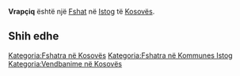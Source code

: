 {{Fshat në Kosovës
 | Emri                = Vrapçiq
| sqi_N_name = Vrapçiq
| sqi_N_FULL_NAME_RO = Vrapçiq
| sqi_N_FULL_NAME_ND_RO = Vrapciq
| sqi_N_SORT_NAME_RG = VRAPCIQ
| sqi_N_FULL_NAME_RG = Vrapçiq
| sqi_N_FULL_NAME_ND_RG = Vrapciq
| srp_N_name = Vrapčić
| srp_N_FULL_NAME_RO = Vrapčić
| srp_N_FULL_NAME_ND_RO = Vrapcic
| srp_N_SORT_NAME_RG = VRAPCIC
| srp_N_FULL_NAME_RG = Vrapčić
| srp_N_FULL_NAME_ND_RG = Vrapcic
| srp_NS_name = Врапчић
| srp_NS_FULL_NAME_RO = Врапчић
| srp_NS_FULL_NAME_ND_RO = Врапчић
| srp_NS_SORT_NAME_RG = ВРАПЧИЋ
| srp_NS_FULL_NAME_RG = Врапчић
| srp_NS_FULL_NAME_ND_RG = Врапчић

 | Emri (Rasa dhanore) = 
 | Figura              = 
 | Shteti              = Kosovo
 | Komuna              = Istog
 | Kodi postar         = 
 | Sipërfaqja          = 

 | Popullsia           = 

 | Regj. i popullsisë  = 
 | Dend. e popullsisë  = 
 | Faqja zyrtare       = 
 <!--- Koordinatat ----> 
 | Gjerësia            = 42.418333
 | Gjatësia            = 21.409167
 | Lartësia            = 
}}
'''Vrapçiq''' është një [[Fshat]] në [[Istog]] të [[Kosovës]].

<!-- == Gjeografia == -->
<!-- == Historia == -->
<!-- == Demografia == -->
== Shih edhe ==
{{Komuna Istog}}
{{Kosovo-Administrata-Cung}}

[[Kategoria:Fshatra në Kosovës]]
[[Kategoria:Fshatra në Kommunes Istog]]
[[Kategoria:Vendbanime në Kosovës]]
